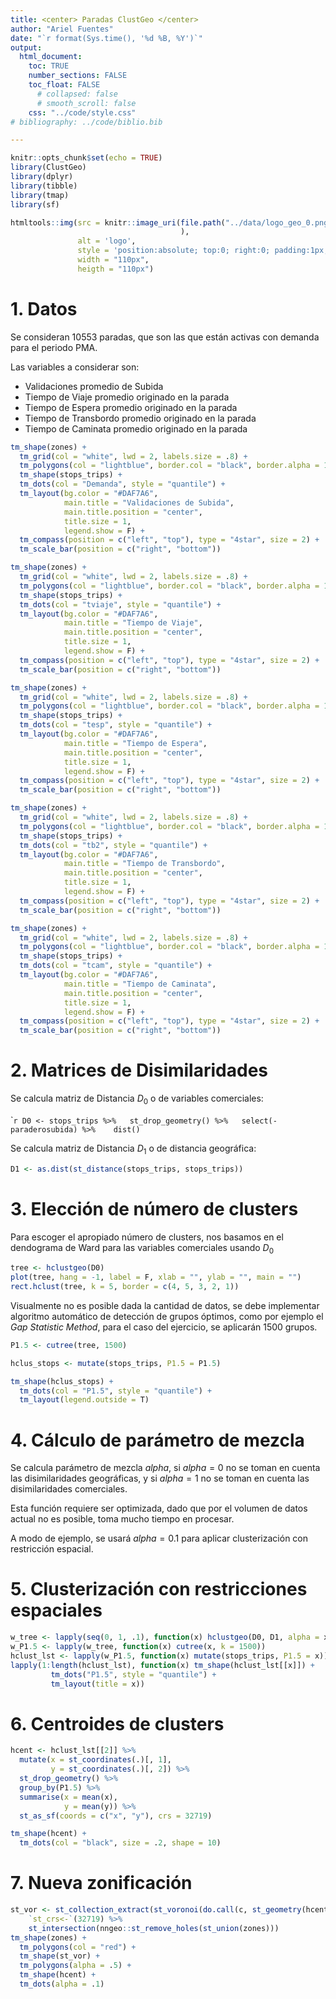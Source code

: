 ```yaml
---
title: <center> Paradas ClustGeo </center>
author: "Ariel Fuentes"
date: "`r format(Sys.time(), '%d %B, %Y')`"
output: 
  html_document:
    toc: TRUE
    number_sections: FALSE
    toc_float: FALSE 
      # collapsed: false
      # smooth_scroll: false
    css: "../code/style.css"
# bibliography: ../code/biblio.bib

---
```


```r
knitr::opts_chunk$set(echo = TRUE)
library(ClustGeo)
library(dplyr)
library(tibble)
library(tmap)
library(sf)
```

```r
htmltools::img(src = knitr::image_uri(file.path("../data/logo_geo_0.png")
                                      ),
               alt = 'logo',
               style = 'position:absolute; top:0; right:0; padding:1px;',
               width = "110px",
               heigth = "110px")
```

# 1. Datos

Se consideran 10553 paradas, que son las que están activas con demanda para el periodo PMA.

Las variables a considerar son:

- Validaciones promedio de Subida
- Tiempo de Viaje promedio originado en la parada
- Tiempo de Espera promedio originado en la parada
- Tiempo de Transbordo promedio originado en la parada
- Tiempo de Caminata promedio originado en la parada

````r
tm_shape(zones) +
  tm_grid(col = "white", lwd = 2, labels.size = .8) +
  tm_polygons(col = "lightblue", border.col = "black", border.alpha = 1) +
  tm_shape(stops_trips) +
  tm_dots(col = "Demanda", style = "quantile") +
  tm_layout(bg.color = "#DAF7A6", 
            main.title = "Validaciones de Subida", 
            main.title.position = "center", 
            title.size = 1, 
            legend.show = F) +
  tm_compass(position = c("left", "top"), type = "4star", size = 2) +
  tm_scale_bar(position = c("right", "bottom"))

tm_shape(zones) +
  tm_grid(col = "white", lwd = 2, labels.size = .8) +
  tm_polygons(col = "lightblue", border.col = "black", border.alpha = 1) +
  tm_shape(stops_trips) +
  tm_dots(col = "tviaje", style = "quantile") +
  tm_layout(bg.color = "#DAF7A6", 
            main.title = "Tiempo de Viaje", 
            main.title.position = "center", 
            title.size = 1, 
            legend.show = F) +
  tm_compass(position = c("left", "top"), type = "4star", size = 2) +
  tm_scale_bar(position = c("right", "bottom"))

tm_shape(zones) +
  tm_grid(col = "white", lwd = 2, labels.size = .8) +
  tm_polygons(col = "lightblue", border.col = "black", border.alpha = 1) +
  tm_shape(stops_trips) +
  tm_dots(col = "tesp", style = "quantile") +
  tm_layout(bg.color = "#DAF7A6", 
            main.title = "Tiempo de Espera", 
            main.title.position = "center", 
            title.size = 1, 
            legend.show = F) +
  tm_compass(position = c("left", "top"), type = "4star", size = 2) +
  tm_scale_bar(position = c("right", "bottom"))

tm_shape(zones) +
  tm_grid(col = "white", lwd = 2, labels.size = .8) +
  tm_polygons(col = "lightblue", border.col = "black", border.alpha = 1) +
  tm_shape(stops_trips) +
  tm_dots(col = "tb2", style = "quantile") +
  tm_layout(bg.color = "#DAF7A6", 
            main.title = "Tiempo de Transbordo", 
            main.title.position = "center", 
            title.size = 1, 
            legend.show = F) +
  tm_compass(position = c("left", "top"), type = "4star", size = 2) +
  tm_scale_bar(position = c("right", "bottom"))

tm_shape(zones) +
  tm_grid(col = "white", lwd = 2, labels.size = .8) +
  tm_polygons(col = "lightblue", border.col = "black", border.alpha = 1) +
  tm_shape(stops_trips) +
  tm_dots(col = "tcam", style = "quantile") +
  tm_layout(bg.color = "#DAF7A6", 
            main.title = "Tiempo de Caminata", 
            main.title.position = "center", 
            title.size = 1, 
            legend.show = F) +
  tm_compass(position = c("left", "top"), type = "4star", size = 2) +
  tm_scale_bar(position = c("right", "bottom"))

````

# 2. Matrices de Disimilaridades

Se calcula matriz de Distancia $D_0$ o de variables comerciales:

`````r
D0 <- stops_trips %>%
  st_drop_geometry() %>%
  select(-paraderosubida) %>% 
  dist()
````

Se calcula matriz de Distancia $D_1$ o de distancia geográfica:

````r
D1 <- as.dist(st_distance(stops_trips, stops_trips))
````

# 3. Elección de número de clusters

Para escoger el apropiado número de clusters, nos basamos en el dendograma de Ward para las variables comerciales usando $D_0$

````r
tree <- hclustgeo(D0)
plot(tree, hang = -1, label = F, xlab = "", ylab = "", main = "")
rect.hclust(tree, k = 5, border = c(4, 5, 3, 2, 1))
````

Visualmente no es posible dada la cantidad de datos, se debe implementar algoritmo automático de detección de grupos óptimos, como por ejemplo el *Gap Statistic Method*, para el caso del ejercicio, se aplicarán 1500 grupos.

````r
P1.5 <- cutree(tree, 1500)

hclus_stops <- mutate(stops_trips, P1.5 = P1.5)

tm_shape(hclus_stops) +
  tm_dots(col = "P1.5", style = "quantile") +
  tm_layout(legend.outside = T)
````


# 4. Cálculo de parámetro de mezcla 

Se calcula parámetro de mezcla $alpha$, si $alpha = 0$ no se toman en cuenta las disimilaridades geográficas, y si  $alpha = 1$ no se toman en cuenta las disimilaridades comerciales.


Esta función requiere ser optimizada, dado que por el volumen de datos actual no es posible, toma mucho tiempo en procesar.

A modo de ejemplo, se usará $alpha = 0.1$ para aplicar clusterización con restricción espacial.

# 5. Clusterización con restricciones espaciales

````r
w_tree <- lapply(seq(0, 1, .1), function(x) hclustgeo(D0, D1, alpha = x))
w_P1.5 <- lapply(w_tree, function(x) cutree(x, k = 1500))
hclust_lst <- lapply(w_P1.5, function(x) mutate(stops_trips, P1.5 = x))
lapply(1:length(hclust_lst), function(x) tm_shape(hclust_lst[[x]]) +
         tm_dots("P1.5", style = "quantile") +
         tm_layout(title = x))
````

# 6. Centroides de clusters

````r
hcent <- hclust_lst[[2]] %>%
  mutate(x = st_coordinates(.)[, 1],
         y = st_coordinates(.)[, 2]) %>%
  st_drop_geometry() %>%
  group_by(P1.5) %>% 
  summarise(x = mean(x), 
            y = mean(y)) %>% 
  st_as_sf(coords = c("x", "y"), crs = 32719)

tm_shape(hcent) +
  tm_dots(col = "black", size = .2, shape = 10)
````

# 7. Nueva zonificación

````r
st_vor <- st_collection_extract(st_voronoi(do.call(c, st_geometry(hcent)))) %>%
    `st_crs<-`(32719) %>%
    st_intersection(nngeo::st_remove_holes(st_union(zones)))
tm_shape(zones) +
  tm_polygons(col = "red") +
  tm_shape(st_vor) +
  tm_polygons(alpha = .5) +
  tm_shape(hcent) +
  tm_dots(alpha = .1)
````
